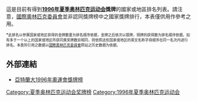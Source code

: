 {{Infobox award
| name             = 1996年夏季奥林匹克运动会奖牌榜
| award1_type      = 金牌数最多
| award1_winner    = {{flagIOC|USA|1996年夏季|44}}
| award2_type      = 银牌数最多
| award2_winner    = {{flagIOC|USA|1996年夏季|32}}
| award3_type      = 铜牌数最多
| award3_winner    = {{flagIOC|GER|1996年夏季|27}}
| award4_type      = 奖牌总数最多
| award4_winner    = {{flagIOC|USA|1996年夏季|101}}
| previous         = [[1992年夏季奥林匹克运动会奖牌榜|1992]]
| main             = [[奥林匹克运动会奖牌统计|奥林匹克运动会奖牌榜]]
| next             = [[2000年夏季奥林匹克运动会奖牌榜|2000]]
|location={{flagIOC|USA}}[[亞特蘭大|亞特蘭大]]}}
這是目前有得到'''[[1996年夏季奥林匹克运动会|1996年夏季奥林匹克运动会]]獎牌'''的國家或地區排名列表。請注意，[[國際奧林匹克委員會|國際奧林匹克委員會]]並非認同獎牌榜中之國家獎牌排行，本表僅供用作參考之用。
<center>
{{奧運頂|年季=1996年夏季}}
{{奧運队伍|位=1|編碼=USA|年季=1996年夏季|金='''44'''|银='''32'''|铜=25|总='''101'''|主办=CCCCFF}}
{{奧運隊伍|位=2|編碼=RUS|年季=1996年夏季|金=26|銀=21|銅=16|總=63}}
{{奧運隊伍|位=3|編碼=GER|年季=1996年夏季|金=20|銀=18|銅='''27'''|總=65}}
{{奧運隊伍|位=4|編碼=CHN|年季=1996年夏季|金=16|銀=22|銅=12|總=50}}
{{奧運隊伍|位=5|編碼=FRA|年季=1996年夏季|金=15|銀=7|銅=15|總=37}}
{{奧運隊伍|位=6|編碼=ITA|年季=1996年夏季|金=13|銀=10|銅=12|總=35}}
{{奧運隊伍|位=7|編碼=AUS|年季=1996年夏季|金=9||銀=9|銅=23|總=41}}
{{奧運隊伍|位=8|編碼=CUB|年季=1996年夏季|金=9|銀=8|銅=8|總=25}}
{{奧運隊伍|位=9|編碼=UKR|年季=1996年夏季|金=9|銀=2|銅=12|總=23}}
{{奧運隊伍|位=10|編碼=KOR|年季=1996年夏季|金=7|銀=15|銅=5|總=27}}
{{奧運隊伍|位=11|編碼=POL|年季=1996年夏季|金=7|銀=5|銅=5|總=17}}
{{奧運隊伍|位=12|編碼=HUN|年季=1996年夏季|金=7|銀=4|銅=10|總=21}}
{{奧運隊伍|位=13|編碼=ESP|年季=1996年夏季|金=5|銀=6|銅=6|總=17}}
{{奧運隊伍|位=14|編碼=ROU|年季=1996年夏季|金=4|銀=7|銅=9|總=20}}
{{奧運隊伍|位=15|編碼=NED|年季=1996年夏季|金=4|銀=5|銅=10|總=19}}
{{奧運隊伍|位=16|編碼=GRE|年季=1996年夏季|金=4|銀=4|銅=0|總=8}}
{{奧運隊伍|位=17|編碼=CZE|年季=1996年夏季|金=4|銀=3|銅=4|總=11}}
{{奧運隊伍|位=18|編碼=SUI|年季=1996年夏季|金=4|銀=3|銅=0|總=7}}
{{奧運隊伍|位=19|編碼=DEN|年季=1996年夏季|金=4|銀=1|銅=1|總=6|row=2}}
{{奧運隊伍|位=|編碼=TUR|年季=1996年夏季|金=4|銀=1|銅=1|總=6}}
{{奧運隊伍|位=21|編碼=CAN|年季=1996年夏季|金=3|銀=11|銅=8|總=22}}
{{奧運隊伍|位=22|編碼=BUL|年季=1996年夏季|金=3|銀=7|銅=5|總=15}}
{{奧運隊伍|位=23|編碼=JPN|年季=1996年夏季|金=3|銀=6|銅=5|總=14}}
{{奧運隊伍|位=24|編碼=KAZ|年季=1996年夏季|金=3|銀=4|銅=4|總=11}}
{{奧運隊伍|位=25|編碼=BRA|年季=1996年夏季|金=3|銀=3|銅=9|總=15}}
{{奧運隊伍|位=26|編碼=NZL|年季=1996年夏季|金=3|銀=2|銅=1|總=6}}
{{奧運隊伍|位=27|編碼=RSA|年季=1996年夏季|金=3|銀=1|銅=1|總=5}}
{{奧運隊伍|位=28|編碼=IRL|年季=1996年夏季|金=3|銀=0|銅=1|總=4}}
{{奧運隊伍|位=29|編碼=SWE|年季=1996年夏季|金=2|銀=4|銅=2|總=8}}
{{奧運隊伍|位=30|編碼=NOR|年季=1996年夏季|金=2|銀=2|銅=3|總=7}}
{{奧運隊伍|位=31|編碼=BEL|年季=1996年夏季|金=2|銀=2|銅=2|總=6}}
{{奧運隊伍|位=32|編碼=NGR|年季=1996年夏季|金=2|銀=1|銅=3|總=6}}
{{奧運隊伍|位=33|編碼=PRK|年季=1996年夏季|金=2|銀=1|銅=2|總=5}}
{{奧運隊伍|位=34|編碼=ALG|年季=1996年夏季|金=2|銀=0|銅=1|總=3|row=2}}
{{奧運隊伍|位=|編碼=ETH|年季=1996年夏季|金=2|銀=0|銅=1|總=3}}
{{奧運隊伍|位=36|編碼=GBR|年季=1996年夏季|金=1|銀=8|銅=6|總=15}}
{{奧運隊伍|位=37|編碼=BLR|年季=1996年夏季|金=1|銀=6|銅=8|總=15}}
{{奧運隊伍|位=38|編碼=KEN|年季=1996年夏季|金=1|銀=4|銅=3|總=8}}
{{奧運隊伍|位=39|編碼=JAM|年季=1996年夏季|金=1|銀=3|銅=2|總=6}}
{{奧運隊伍|位=40|編碼=FIN|年季=1996年夏季|金=1|銀=2|銅=1|總=4}}
{{奧運隊伍|位=41|編碼=INA|年季=1996年夏季|金=1|銀=1|銅=2|總=4|row=2}}
{{奧運隊伍|位=|編碼=YUG|variant=FR|年季=1996年夏季|金=1|銀=1|銅=2|總=4}}
{{奧運隊伍|位=43|編碼=IRI|年季=1996年夏季|金=1|銀=1|銅=1|總=3|row=2}}
{{奧運隊伍|位=|編碼=SVK|年季=1996年夏季|金=1|銀=1|銅=1|總=3}}
{{奧運隊伍|位=45|編碼=ARM|年季=1996年夏季|金=1|銀=1|銅=0|總=2|row=2}}
{{奧運隊伍|位=|編碼=CRO|年季=1996年夏季|金=1|銀=1|銅=0|總=2}}
{{奧運隊伍|位=47|編碼=POR|年季=1996年夏季|金=1|銀=0|銅=1|總=2|row=2}}
{{奧運隊伍|位=|編碼=THA|年季=1996年夏季|金=1|銀=0|銅=1|總=2}}
{{奧運隊伍|位=49|編碼=BDI|年季=1996年夏季|金=1|銀=0|銅=0|總=1|row=5}}
{{奧運隊伍|位=|編碼=CRC|年季=1996年夏季|金=1|銀=0|銅=0|總=1}}
{{奧運隊伍|位=|編碼=ECU|年季=1996年夏季|金=1|銀=0|銅=0|總=1}}
{{奧運隊伍|位=|編碼=HKG|variant=1959|年季=1996年夏季|金=1|銀=0|銅=0|總=1}}
{{奧運隊伍|位=|編碼=SYR|年季=1996年夏季|金=1|銀=0|銅=0|總=1}}
{{奧運隊伍|位=54|編碼=ARG|年季=1996年夏季|金=0|銀=2|銅=1|總=3}}
{{奧運隊伍|位=55|編碼=NAM|年季=1996年夏季|金=0|銀=2|銅=0|總=2|row=2}}
{{奧運隊伍|位=|編碼=SLO|年季=1996年夏季|金=0|銀=2|銅=0|總=2}}
{{奧運隊伍|位=57|編碼=AUT|年季=1996年夏季|金=0|銀=1|銅=2|總=3}}
{{奧運隊伍|位=58|編碼=MAS|年季=1996年夏季|金=0|銀=1|銅=1|總=2|row=3}}
{{奧運隊伍|位=|編碼=MDA|年季=1996年夏季|金=0|銀=1|銅=1|總=2}}
{{奧運隊伍|位=|編碼=UZB|年季=1996年夏季|金=0|銀=1|銅=1|總=2}}
{{奧運隊伍|位=61|編碼=AZE|年季=1996年夏季|金=0|銀=1|銅=0|總=1|row=7}}
{{奧運隊伍|位=|編碼=BAH|年季=1996年夏季|金=0|銀=1|銅=0|總=1}}
{{奧運隊伍|位=|編碼=LAT|年季=1996年夏季|金=0|銀=1|銅=0|總=1}}
{{奧運隊伍|位=|編碼=PHI|年季=1996年夏季|金=0|銀=1|銅=0|總=1}}
{{奧運隊伍|位=|編碼=TGA|年季=1996年夏季|金=0|銀=1|銅=0|總=1}}
{{奧運隊伍|位=|編碼=TPE|年季=1996年夏季|金=0|銀=1|銅=0|總=1}}
{{奧運隊伍|位=|編碼=ZAM|年季=1996年夏季|金=0|銀=1|銅=0|總=1}}
{{奧運隊伍|位=68|編碼=GEO|年季=1996年夏季|金=0|銀=0|銅=2|總=2|row=3}}
{{奧運隊伍|位=|編碼=MAR|年季=1996年夏季|金=0|銀=0|銅=2|總=2}}
{{奧運隊伍|位=|編碼=TRI|年季=1996年夏季|金=0|銀=0|銅=2|總=2}}
{{奧運隊伍|位=71|編碼=IND|年季=1996年夏季|金=0|銀=0|銅=1|總=1|row=9}}
{{奧運隊伍|位=|編碼=ISR|年季=1996年夏季|金=0|銀=0|銅=1|總=1}}
{{奧運隊伍|位=|編碼=LTU|年季=1996年夏季|金=0|銀=0|銅=1|總=1}}
{{奧運隊伍|位=|編碼=MEX|年季=1996年夏季|金=0|銀=0|銅=1|總=1}}
{{奧運隊伍|位=|編碼=MGL|年季=1996年夏季|金=0|銀=0|銅=1|總=1}}
{{奧運隊伍|位=|編碼=MOZ|年季=1996年夏季|金=0|銀=0|銅=1|總=1}}
{{奧運隊伍|位=|編碼=PUR|年季=1996年夏季|金=0|銀=0|銅=1|總=1}}
{{奧運隊伍|位=|編碼=TUN|年季=1996年夏季|金=0|銀=0|銅=1|總=1}}
{{奧運隊伍|位=|編碼=UGA|年季=1996年夏季|金=0|銀=0|銅=1|總=1}}
{{奧運總|金=301|銀=301|銅=327|總=929}}
{{奧運底}}
</center>
<span style="font-size:smaller;">*<span style="font-size:smaller;">此排名以参赛国家或地区获得的金牌数量为排名顺序依据，金牌之后依次以银牌，铜牌的获得数为排名顺序依据。如有多于一个以上的国家或地区所获同类奖牌数目相同，则依照这些国家或地区的英文名称字母顺序在同一名次内进行排名。本表所引用之数据以[[國際奧林匹克委員會|國際奧林匹克委員會]]网站之历史数据为依据。</span></span>

== 外部連結 ==
* [http://www.olympic.org/uk/games/past/table_uk.asp?OLGT=1&OLGY=1996 亞特蘭大1996年奧運會獎牌榜]{{Wayback|url=http://www.olympic.org/uk/games/past/table_uk.asp?OLGT=1&OLGY=1996 |date=20100824133253 }}

{{Olympic Games Medal Counts}}

[[Category:夏季奥林匹克运动会奖牌榜|Category:夏季奥林匹克运动会奖牌榜]]
[[Category:1996年夏季奥林匹克运动会|Category:1996年夏季奥林匹克运动会]]